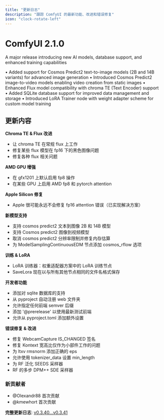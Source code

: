 ```yaml
---
title: "更新日志"
description: "跟踪 ComfyUI 的最新功能、改进和错误修复"
icon: "clock-rotate-left"
---
```


<Update label="v2.1.0" description="2024年12月28日">

# ComfyUI 2.1.0

A major release introducing new AI models, database support, and enhanced training capabilities

• Added support for Cosmos Predict2 text-to-image models (2B and 14B variants) for advanced image generation
• Introduced Cosmos Predict2 image-to-video models enabling video creation from static images
• Enhanced Flux model compatibility with chroma TE (Text Encoder) support
• Added SQLite database support for improved data management and storage
• Introduced LoRA Trainer node with weight adapter scheme for custom model training

</Update>

<Update label="v0.3.41" description="2025年6月17日">

## 更新内容

**Chroma TE & Flux 改进**
- 让 chroma TE 在常规 flux 上工作
- 修复某些 flux 模型在 fp16 下的黑色图像问题
- 修复各种 flux 相关问题

**AMD GPU 增强**
- 在 gfx1201 上默认启用 fp8 操作
- 在某些 GPU 上启用 AMD fp8 和 pytorch attention

**Apple Silicon 修复**
- Apple 很可能永远不会修复 fp16 attention 错误（已实现解决方案）

**新模型支持**
- 支持 cosmos predict2 文本到图像 2B 和 14B 模型
- 支持 Cosmos predict2 图像到视频模型
- 取消 cosmos predict2 分辨率限制并修复内存估算
- 为 ModelSamplingContinuousEDM 节点添加 cosmos_rflow 选项

**训练 & LoRA**
- LoRA 训练器：权重适配器方案中的 LoRA 训练节点
- SaveLora 现在以与所有其他节点相同的文件名格式保存

**开发者功能**
- 添加对 sqlite 数据库的支持
- 从 pyproject 自动注册 web 文件夹
- 允许指定任何前端 semver 后缀
- 添加 '@prerelease' 以使用最新测试前端
- 允许从 pyproject.toml 添加额外设置

**错误修复 & 改进**
- 修复 WebcamCapture IS_CHANGED 签名
- 修复 Kontext 宽高比仅作为小部件工作的问题
- 为 ltxv rmsnorm 添加正确的 eps
- 允许使用 tokenizer_data 设置 min_length
- 为 RF 泛化 SEEDS 采样器
- RF 的多步 DPM++ SDE 采样器

### 新贡献者
- @Olexandr88 首次贡献
- @kmewhort 首次贡献

**完整更新日志**: [v0.3.40...v0.3.41](https://github.com/comfyanonymous/ComfyUI/compare/v0.3.40...v0.3.41)

</Update>